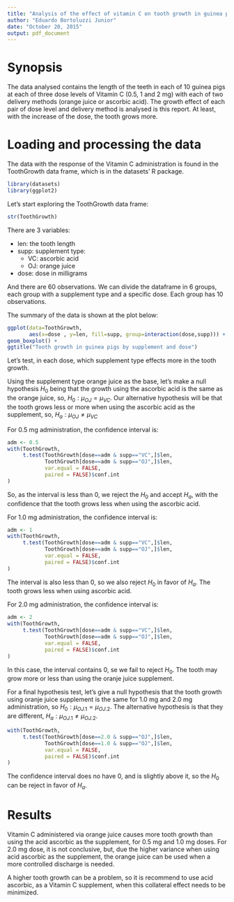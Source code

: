 ```yaml
---
title: "Analysis of the effect of vitamin C on tooth growth in guinea pigs"
author: "Eduardo Bortoluzzi Junior"
date: "October 20, 2015"
output: pdf_document
---
```


# Synopsis
<!-- In a few (2-3) sentences explain what is going to be reported on. -->
The data analysed contains the length of the teeth in each of 10 guinea pigs at
each of three dose levels of Vitamin C (0.5, 1 and 2 mg) with each of two
delivery methods (orange juice or ascorbic acid). The growth effect of each
pair of dose level and delivery method is analysed is this report. At least,
with the increase of the dose, the tooth grows more.

# Loading and processing the data

The data with the response of the Vitamin C administration is found in the 
ToothGrowth data frame, which is in the datasets' R package.

```r
library(datasets)
library(ggplot2)
```

Let's start exploring the ToothGrowth data frame:

```r
str(ToothGrowth)
```

There are 3 variables:

* len: the tooth length
* supp: supplement type:
    * VC: ascorbic acid
    * OJ: orange juice
* dose: dose in milligrams

And there are 60 observations. We can divide the dataframe in 6 groups,
each group with a supplement type and a specific dose. Each group has 10 
observations.

The summary of the data is shown at the plot below:

```r
ggplot(data=ToothGrowth, 
       aes(x=dose , y=len, fill=supp, group=interaction(dose,supp))) + 
geom_boxplot() +
ggtitle("Tooth growth in guinea pigs by supplement and dose")
```

Let's test, in each dose, which supplement type effects more in the tooth growth.

<!--
The mean and the standard deviation of each group is needed to do the hypothesis
tests:

```r
sample <- with(ToothGrowth, 
               aggregate(len,
                         by=list(dose=dose, supp=supp), 
                         FUN=function(x) c(mean=mean(x), sd=sd(x))
                        )
               )

sample
```
-->
Using the supplement type orange juice as the base, let's make a null hypothesis
$H_0$ being that the growth using the ascorbic acid is the same as the orange
juice, so, $H_0: \mu_{OJ} = \mu_{VC}$. Our alternative hypothesis will be that
the tooth grows less or more when using the ascorbic acid as the supplement, so,
$H_a: \mu_{OJ} \neq \mu_{VC}$
 
For 0.5 mg administration, the confidence interval is:

```r
adm <- 0.5
with(ToothGrowth, 
     t.test(ToothGrowth[dose==adm & supp=="VC",]$len,
            ToothGrowth[dose==adm & supp=="OJ",]$len,
            var.equal = FALSE,
            paired = FALSE)$conf.int
)
```

So, as the interval is less than 0, we reject the $H_0$ and accept $H_a$, with
the confidence that the tooth grows less when using the ascorbic acid.

For 1.0 mg administration, the confidence interval is:

```r
adm <- 1
with(ToothGrowth, 
     t.test(ToothGrowth[dose==adm & supp=="VC",]$len,
            ToothGrowth[dose==adm & supp=="OJ",]$len,
            var.equal = FALSE,
            paired = FALSE)$conf.int
)
```

The interval is also less than 0, so we also reject $H_0$ in favor of $H_a$. The
tooth grows less when using ascorbic acid.

For 2.0 mg administration, the confidence interval is:

```r
adm <- 2
with(ToothGrowth, 
     t.test(ToothGrowth[dose==adm & supp=="VC",]$len,
            ToothGrowth[dose==adm & supp=="OJ",]$len,
            var.equal = FALSE,
            paired = FALSE)$conf.int
)
```

In this case, the interval contains 0, se we fail to reject $H_0$. The tooth 
may grow more or less than using the oranje juice supplement.

For a final hypothesis test, let's give a null hypothesis that the tooth growth
using oranje juice supplement is the same for 1.0 mg and 2.0 mg administration,
so $H_0: \mu_{OJ.1} = \mu_{OJ.2}$. The alternative hypothesis is that they are
different, $H_a: \mu_{OJ.1} \neq \mu_{OJ.2}$.

```r
with(ToothGrowth, 
     t.test(ToothGrowth[dose==2.0 & supp=="OJ",]$len,
            ToothGrowth[dose==1.0 & supp=="OJ",]$len,
            var.equal = FALSE,
            paired = FALSE)$conf.int
)
```

The confidence interval does no have 0, and is slightly above it, so the $H_0$
can be reject in favor of $H_a$.

# Results

Vitamin C administered via orange juice causes more tooth growth than using the
acid ascorbic as the supplement, for 0.5 mg and 1.0 mg doses. For 2.0 mg dose,
it is not conclusive, but, due the higher variance when using acid ascorbic as
the supplement, the orange juice can be used when a more controlled discharge
is needed.

A higher tooth growth can be a problem, so it is recommend to use acid ascorbic,
as a Vitamin C supplement, when this collateral effect needs to be minimized.